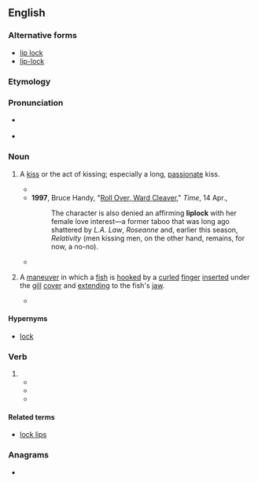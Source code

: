 {{also|lip-lock|lip lock}}
==English==

===Alternative forms===
* [[lip lock]]
* [[lip-lock]]

===Etymology===
{{compound|en|lip|lock}}

===Pronunciation===
* {{a|UK}} {{IPA|en|/ˈlɪpˌlɒk/}}
* {{hyphenation|en|lip|lock}}

===Noun===
{{en-noun|~}}

# {{lb|en|chiefly|US|informal}} A [[kiss]] or the act of kissing; especially a long, [[passionate]] kiss.
#* {{quote-book|en|year=1989  |title=Panthers in the Skins of Men |author=Charles Nelson |page=25 |ISBN=|passage=We figgered a gal might give us a lil '''liplock'''. }}
#* '''1997''', Bruce Handy, "[http://www.time.com/time/magazine/article/0,9171,986188-5,00.html Roll Over, Ward Cleaver]," ''Time'', 14 Apr.,
#*: The character is also denied an affirming '''liplock''' with her female love interest—a former taboo that was long ago shattered by ''L.A. Law'', ''Roseanne'' and, earlier this season, ''Relativity'' (men kissing men, on the other hand, remains, for now, a no-no).
#* {{quote-book|en|year=2015 |title=Portal Combat|author=Bryan Cohen |page= |ISBN=|passage=Dhiraj leaned over and kissed her on the lips.She gently returned the '''liplock'''.}}
# {{lb|en|fishing}} A [[maneuver]] in which a [[fish]] is [[hook]]ed by a [[curled]] [[finger]] [[insert]]ed under the [[gill]] [[cover]] and [[extend]]ing to the fish's [[jaw]].
#* {{quote-book|en|year=1991  |title=Outdoor Oklahoma - Volumes 47-48 |author=|page=31 |ISBN=|passage=Regardless of whatever other qualities may differentiate Sooner fishermen, they are identical in that each has spent a good part of their lives dreaming about catching one nice bass — a whopper of such bulk  that the traditional thumb and forefinger '''liplock''' wouldn't be nearly enough to hoist their catch into the boat.}}

====Hypernyms====
* [[lock]]

===Verb===
{{en-verb}}

# {{alt form|en|lip-lock}}
#* {{quote-book|en|year=1993 |title=Losing It: The Virginity Myth |author=Louis M. Crosier |page= 83|ISBN=|passage=In terms of effectiveness, it must have been a pretty decent line, because she just smiled and '''liplocked''' me. }}
#* {{quote-book|en|year=2000 |title=The Single Man|author=John Paschal, Mark Louis |page=116 |ISBN=|passage=A bout with the common cold was fair tradeoff for the chance to '''liplock''' with Joy Jeffers, the prettiest girl in school.}}
#* {{quote-book|en|year=2005  |title=The Grrl Genius Guide to Sex (with Other People)|author=Cathryn Michon |page= |ISBN=|passage=Of course, I hadn't told David that I regarded him as sort of an amphibious starter kit, one of a series of frogs I would need to '''liplock''' on my way to finding, if not an actual prince, at the very least a somewhat normal guy.}}

====Related terms====
* [[lock lips]]

===Anagrams===
* {{anagrams|en|a=cikllop|Pollick|pillock}}